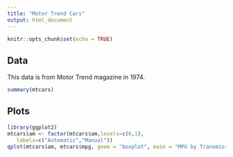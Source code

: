 ---
title: "Motor Trend Cars"
output: html_document
---

```{r setup, include=FALSE}
knitr::opts_chunk$set(echo = TRUE)
```

## Data

This data is from Motor Trend magazine in 1974. 


```{r summary mtcars}
summary(mtcars)
```

## Plots

```{r mtcars, echo=FALSE}
library(ggplot2)
mtcars$am <- factor(mtcars$am,levels=c(0,1),
   labels=c("Automatic","Manual"))
qplot(mtcars$am, mtcars$mpg, geom = "boxplot", main = "MPG by Transmission Type", xlab = "Transmission", ylab = "MPG")

```


